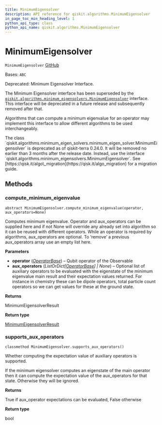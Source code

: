 ```yaml
---
title: MinimumEigensolver
description: API reference for qiskit.algorithms.MinimumEigensolver
in_page_toc_min_heading_level: 1
python_api_type: class
python_api_name: qiskit.algorithms.MinimumEigensolver
---
```


# MinimumEigensolver

<span id="qiskit.algorithms.MinimumEigensolver" />

`MinimumEigensolver` [GitHub](https://github.com/qiskit/qiskit/tree/stable/0.24/qiskit/algorithms/minimum_eigen_solvers/minimum_eigen_solver.py "view source code")

Bases: `ABC`

Deprecated: Minimum Eigensolver Interface.

The Minimum Eigensolver interface has been superseded by the [`qiskit.algorithms.minimum_eigensolvers.MinimumEigensolver`](qiskit.algorithms.minimum_eigensolvers.MinimumEigensolver "qiskit.algorithms.minimum_eigensolvers.MinimumEigensolver") interface. This interface will be deprecated in a future release and subsequently removed after that.

Algorithms that can compute a minimum eigenvalue for an operator may implement this interface to allow different algorithms to be used interchangeably.

<Admonition title="Deprecated since version 0.24.0" type="danger">
  The class `qiskit.algorithms.minimum_eigen_solvers.minimum_eigen_solver.MinimumEigensolver` is deprecated as of qiskit-terra 0.24.0. It will be removed no earlier than 3 months after the release date. Instead, use the interface `qiskit.algorithms.minimum_eigensolvers.MinimumEigensolver`. See [https://qisk.it/algo\_migration](https://qisk.it/algo_migration) for a migration guide.
</Admonition>

## Methods

<span id="qiskit-algorithms-minimumeigensolver-compute-minimum-eigenvalue" />

### compute\_minimum\_eigenvalue

<span id="qiskit.algorithms.MinimumEigensolver.compute_minimum_eigenvalue" />

`abstract MinimumEigensolver.compute_minimum_eigenvalue(operator, aux_operators=None)`

Computes minimum eigenvalue. Operator and aux\_operators can be supplied here and if not None will override any already set into algorithm so it can be reused with different operators. While an operator is required by algorithms, aux\_operators are optional. To ‘remove’ a previous aux\_operators array use an empty list here.

**Parameters**

*   **operator** ([*OperatorBase*](qiskit.opflow.OperatorBase "qiskit.opflow.OperatorBase")) – Qubit operator of the Observable
*   **aux\_operators** (*ListOrDict\[*[*OperatorBase*](qiskit.opflow.OperatorBase "qiskit.opflow.OperatorBase")*] | None*) – Optional list of auxiliary operators to be evaluated with the eigenstate of the minimum eigenvalue main result and their expectation values returned. For instance in chemistry these can be dipole operators, total particle count operators so we can get values for these at the ground state.

**Returns**

MinimumEigensolverResult

**Return type**

[MinimumEigensolverResult](qiskit.algorithms.MinimumEigensolverResult "qiskit.algorithms.MinimumEigensolverResult")

<span id="qiskit-algorithms-minimumeigensolver-supports-aux-operators" />

### supports\_aux\_operators

<span id="qiskit.algorithms.MinimumEigensolver.supports_aux_operators" />

`classmethod MinimumEigensolver.supports_aux_operators()`

Whether computing the expectation value of auxiliary operators is supported.

If the minimum eigensolver computes an eigenstate of the main operator then it can compute the expectation value of the aux\_operators for that state. Otherwise they will be ignored.

**Returns**

True if aux\_operator expectations can be evaluated, False otherwise

**Return type**

bool

